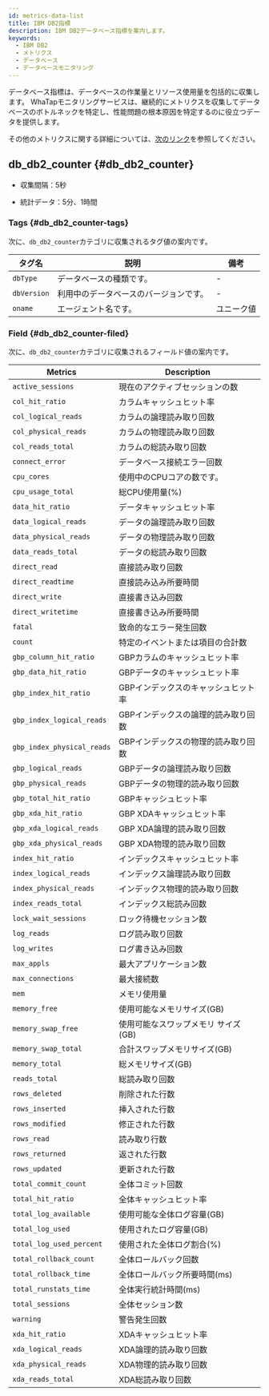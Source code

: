 ```yaml
---
id: metrics-data-list
title: IBM DB2指標
description: IBM DB2データベース指標を案内します。
keywords:
  - IBM DB2
  - メトリクス
  - データベース
  - データベースモニタリング
---
```


データベース指標は、データベースの作業量とリソース使用量を包括的に収集します。 WhaTapモニタリングサービスは、継続的にメトリクスを収集してデータベースのボトルネックを特定し、性能問題の根本原因を特定するのに役立つデータを提供します。

その他のメトリクスに関する詳細については、[次のリンク](https://www.postgresql.org/docs)を参照してください。


<div className="metricslist">

<AgentStatus />

## db_db2_counter {#db_db2_counter}

- 収集間隔：5秒

- 統計データ：5分、1時間

### Tags {#db_db2_counter-tags}

次に、`db_db2_counter`カテゴリに収集されるタグ値の案内です。

| タグ名         | 説明                  | 備考    |
| ----------- | ------------------- | ----- |
| `dbType`    | データベースの種類です。        | -     |
| `dbVersion` | 利用中のデータベースのバージョンです。 | -     |
| `oname`     | エージェント名です。          | ユニーク値 |

### Field {#db_db2_counter-filed}

次に、`db_db2_counter`カテゴリに収集されるフィールド値の案内です。

| Metrics                    | Description          |
| -------------------------- | -------------------- |
| `active_sessions`          | 現在のアクティブセッションの数      |
| `col_hit_ratio`            | カラムキャッシュヒット率         |
| `col_logical_reads`        | カラムの論理読み取り回数         |
| `col_physical_reads`       | カラムの物理読み取り回数         |
| `col_reads_total`          | カラムの総読み取り回数          |
| `connect_error`            | データベース接続エラー回数        |
| `cpu_cores`                | 使用中のCPUコアの数です。       |
| `cpu_usage_total`          | 総CPU使用量(%)           |
| `data_hit_ratio`           | データキャッシュヒット率         |
| `data_logical_reads`       | データの論理読み取り回数         |
| `data_physical_reads`      | データの物理読み取り回数         |
| `data_reads_total`         | データの総読み取り回数          |
| `direct_read`              | 直接読み取り回数             |
| `direct_readtime`          | 直接読み込み所要時間           |
| `direct_write`             | 直接書き込み回数             |
| `direct_writetime`         | 直接書き込み所要時間           |
| `fatal`                    | 致命的なエラー発生回数          |
| `count`                    | 特定のイベントまたは項目の合計数     |
| `gbp_column_hit_ratio`     | GBPカラムのキャッシュヒット率     |
| `gbp_data_hit_ratio`       | GBPデータのキャッシュヒット率     |
| `gbp_index_hit_ratio`      | GBPインデックスのキャッシュヒット率  |
| `gbp_index_logical_reads`  | GBPインデックスの論理的読み取り回数  |
| `gbp_index_physical_reads` | GBPインデックスの物理的読み取り回数  |
| `gbp_logical_reads`        | GBPデータの論理読み取り回数      |
| `gbp_physical_reads`       | GBPデータの物理的読み取り回数     |
| `gbp_total_hit_ratio`      | GBPキャッシュヒット率         |
| `gbp_xda_hit_ratio`        | GBP XDAキャッシュヒット率     |
| `gbp_xda_logical_reads`    | GBP XDA論理的読み取り回数     |
| `gbp_xda_physical_reads`   | GBP XDA物理的読み取り回数     |
| `index_hit_ratio`          | インデックスキャッシュヒット率      |
| `index_logical_reads`      | インデックス論理読み取り回数       |
| `index_physical_reads`     | インデックス物理的読み取り回数      |
| `index_reads_total`        | インデックス総読み回数          |
| `lock_wait_sessions`       | ロック待機セッション数          |
| `log_reads`                | ログ読み取り回数             |
| `log_writes`               | ログ書き込み回数             |
| `max_appls`                | 最大アプリケーション数          |
| `max_connections`          | 最大接続数                |
| `mem`                      | メモリ使用量               |
| `memory_free`              | 使用可能なメモリサイズ(GB)      |
| `memory_swap_free`         | 使用可能なスワップメモリ サイズ(GB) |
| `memory_swap_total`        | 合計スワップメモリサイズ(GB)     |
| `memory_total`             | 総メモリサイズ(GB)          |
| `reads_total`              | 総読み取り回数              |
| `rows_deleted`             | 削除された行数              |
| `rows_inserted`            | 挿入された行数              |
| `rows_modified`            | 修正された行数              |
| `rows_read`                | 読み取り行数               |
| `rows_returned`            | 返された行数               |
| `rows_updated`             | 更新された行数              |
| `total_commit_count`       | 全体コミット回数             |
| `total_hit_ratio`          | 全体キャッシュヒット率          |
| `total_log_available`      | 使用可能な全体ログ容量(GB)      |
| `total_log_used`           | 使用されたログ容量(GB)        |
| `total_log_used_percent`   | 使用された全体ログ割合(%)       |
| `total_rollback_count`     | 全体ロールバック回数           |
| `total_rollback_time`      | 全体ロールバック所要時間(ms)     |
| `total_runstats_time`      | 全体実行統計時間(ms)         |
| `total_sessions`           | 全体セッション数             |
| `warning`                  | 警告発生回数               |
| `xda_hit_ratio`            | XDAキャッシュヒット率         |
| `xda_logical_reads`        | XDA論理的読み取り回数         |
| `xda_physical_reads`       | XDA物理的読み取り回数         |
| `xda_reads_total`          | XDA総読み取り回数           |

<Xosmetrics />

</div>
